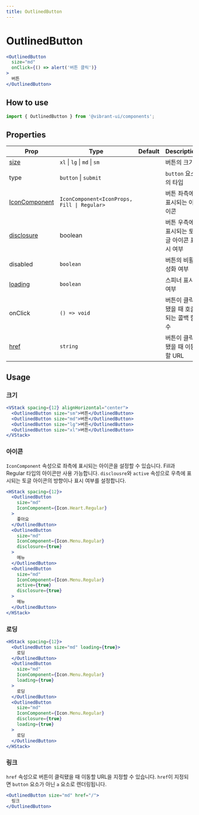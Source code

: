 ```yaml
---
title: OutlinedButton
---
```


# OutlinedButton

```jsx live
<OutlinedButton
  size="md"
  onClick={() => alert('버튼 클릭')}
>
  버튼
</OutlinedButton>
```

## How to use

```jsx
import { OutlinedButton } from '@vibrant-ui/components';
```

## Properties

| Prop                     | Type                                        | Default | Description                                |
| ------------------------ | ------------------------------------------- | ------- | ------------------------------------------ |
| [size](#크기)            | `xl` \| `lg` \| `md` \| `sm`                |         | 버튼의 크기                                |
| type                     | `button` \| `submit `                       |         | `button` 요소의 타입                       |
| [IconComponent](#아이콘) | `IconComponent<IconProps, Fill \| Regular>` |         | 버튼 좌측에 표시되는 아이콘                |
| [disclosure](#아이콘)    | boolean                                     |         | 버튼 우측에 표시되는 토글 아이콘 표시 여부 |
| disabled                 | `boolean`                                   |         | 버튼의 비활성화 여부                       |
| [loading](#로딩)         | `boolean`                                   |         | 스피너 표시 여부                           |
| onClick                  | `() => void`                                |         | 버튼이 클릭됐을 때 호출되는 콜백 함수      |
| [href](#링크)            | `string`                                    |         | 버튼이 클릭됐을 때 이동할 URL              |

## Usage

### 크기

```jsx live
<VStack spacing={12} alignHorizontal="center">
  <OutlinedButton size="sm">버튼</OutlinedButton>
  <OutlinedButton size="md">버튼</OutlinedButton>
  <OutlinedButton size="lg">버튼</OutlinedButton>
  <OutlinedButton size="xl">버튼</OutlinedButton>
</VStack>
```

### 아이콘

`IconComponent` 속성으로 좌측에 표시되는 아이콘을 설정할 수 있습니다. Fill과 Regular 타입의 아이콘만 사용 가능합니다.
`disclousre`와 `active` 속성으로 우측에 표시되는 토글 아이콘의 방향이나 표시 여부를 설정합니다.

```jsx live
<HStack spacing={12}>
  <OutlinedButton
    size="md"
    IconComponent={Icon.Heart.Regular}
  >
    좋아요
  </OutlinedButton>
  <OutlinedButton
    size="md"
    IconComponent={Icon.Menu.Regular}
    disclosure={true}
  >
    메뉴
  </OutlinedButton>
  <OutlinedButton
    size="md"
    IconComponent={Icon.Menu.Regular}
    active={true}
    disclosure={true}
  >
    메뉴
  </OutlinedButton>
</HStack>
```

### 로딩

```jsx live
<HStack spacing={12}>
  <OutlinedButton size="md" loading={true}>
    로딩
  </OutlinedButton>
  <OutlinedButton
    size="md"
    IconComponent={Icon.Menu.Regular}
    loading={true}
  >
    로딩
  </OutlinedButton>
  <OutlinedButton
    size="md"
    IconComponent={Icon.Menu.Regular}
    disclosure={true}
    loading={true}
  >
    로딩
  </OutlinedButton>
</HStack>
```

### 링크

`href` 속성으로 버튼이 클릭됐을 때 이동할 URL을 지정할 수 있습니다. `href`이 지정되면 `button` 요소가 아닌 `a` 요소로 렌더링됩니다.

```jsx live
<OutlinedButton size="md" href="/">
  링크
</OutlinedButton>
```
